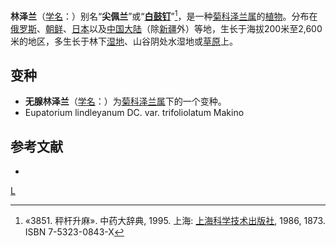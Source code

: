{{Speciesbox 
| taxon = Eupatorium lindleyanum
| authority = DC.
| image = Eupatorium lindleyanum (21922425868).jpg
| subdivision_ranks =[[变种|变种]]
| subdivision =
* 林泽兰 ''E. l.'' var. ''lindleyanum''
* 林泽兰无腺变种 ''E. l.'' var. ''eglandulosum''
}}

'''林泽兰'''（[[学名|学名]]：{{lang|la|''Eupatorium lindleyanum''}}）别名“'''尖佩兰'''”或“'''[[白鼓钉_(消歧义)|白鼓钉]]'''”<ref>«3851. 秤杆升麻». 中药大辞典, 1995. 上海: [[上海科学技术出版社|上海科学技术出版社]], 1986, 1873. ISBN 7-5323-0843-X</ref>，是一种[[菊科|菊科]][[泽兰属|泽兰属]]的[[植物|植物]]。分布在[[俄罗斯|俄罗斯]]、[[朝鲜|朝鲜]]、[[日本|日本]]以及[[中国大陆|中国大陆]]（除[[新疆|新疆]]外）等地，生长于海拔200米至2,600米的地区，多生长于林下[[湿地|湿地]]、山谷阴处水湿地或[[草原|草原]]上。

== 变种 ==
* '''无腺林泽兰'''（[[学名|学名]]：{{lang|la|'''''Eupatorium lindleyanum'' var. ''eglandulosum'''''}}）为[[菊科|菊科]][[泽兰属|泽兰属]]下的一个变种。
* Eupatorium lindleyanum DC. var. trifoliolatum Makino

== 参考文献 ==
<div class="references-small">
* {{FRPS|林泽兰}}
</div>
{{Reflist}}
{{Taxonbar|from=Q5409971}}

[[Category:泽兰属|L]]


{{植物小作品}}